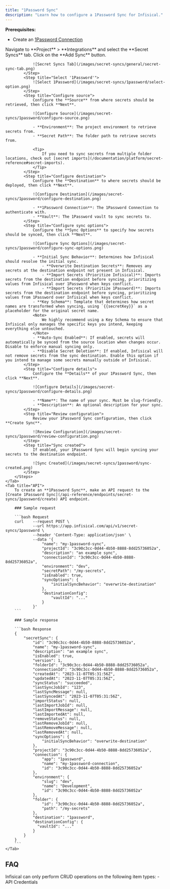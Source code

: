```yaml
---
title: "1Password Sync"
description: "Learn how to configure a 1Password Sync for Infisical."
---
```


**Prerequisites:**
- Create an [1Password Connection](/integrations/app-connections/1password)

<Tabs>
    <Tab title="Infisical UI">
        <Steps>
            <Step title="Add Sync">
                Navigate to **Project** > **Integrations** and select the **Secret Syncs** tab. Click on the **Add Sync** button.

                ![Secret Syncs Tab](/images/secret-syncs/general/secret-sync-tab.png)
            </Step>
            <Step title="Select '1Password'">
                ![Select 1Password](/images/secret-syncs/1password/select-option.png)
            </Step>
            <Step title="Configure source">
                Configure the **Source** from where secrets should be retrieved, then click **Next**.

                ![Configure Source](/images/secret-syncs/1password/configure-source.png)

                - **Environment**: The project environment to retrieve secrets from.
                - **Secret Path**: The folder path to retrieve secrets from.

                <Tip>
                    If you need to sync secrets from multiple folder locations, check out [secret imports](/documentation/platform/secret-reference#secret-imports).
                </Tip>
            </Step>
            <Step title="Configure destination">
                Configure the **Destination** to where secrets should be deployed, then click **Next**.

                ![Configure Destination](/images/secret-syncs/1password/configure-destination.png)

                - **1Password Connection**: The 1Password Connection to authenticate with.
                - **Vault**: The 1Password vault to sync secrets to.
            </Step>
            <Step title="Configure sync options">
                Configure the **Sync Options** to specify how secrets should be synced, then click **Next**.

                ![Configure Sync Options](/images/secret-syncs/1password/configure-sync-options.png)

                - **Initial Sync Behavior**: Determines how Infisical should resolve the initial sync.
                    - **Overwrite Destination Secrets**: Removes any secrets at the destination endpoint not present in Infisical.
                    - **Import Secrets (Prioritize Infisical)**: Imports secrets from the destination endpoint before syncing, prioritizing values from Infisical over 1Password when keys conflict.
                    - **Import Secrets (Prioritize 1Password)**: Imports secrets from the destination endpoint before syncing, prioritizing values from 1Password over Infisical when keys conflict.
                - **Key Schema**: Template that determines how secret names are transformed when syncing, using `{{secretKey}}` as a placeholder for the original secret name.
                <Note>
                    We highly recommend using a Key Schema to ensure that Infisical only manages the specific keys you intend, keeping everything else untouched.
                </Note>
                - **Auto-Sync Enabled**: If enabled, secrets will automatically be synced from the source location when changes occur. Disable to enforce manual syncing only.
                - **Disable Secret Deletion**: If enabled, Infisical will not remove secrets from the sync destination. Enable this option if you intend to manage some secrets manually outside of Infisical.
            </Step>
            <Step title="Configure details">
                Configure the **Details** of your 1Password Sync, then click **Next**.

                ![Configure Details](/images/secret-syncs/1password/configure-details.png)

                - **Name**: The name of your sync. Must be slug-friendly.
                - **Description**: An optional description for your sync.
            </Step>
            <Step title="Review configuration">
                Review your 1Password Sync configuration, then click **Create Sync**.

                ![Review Configuration](/images/secret-syncs/1password/review-configuration.png)
            </Step>
            <Step title="Sync created">
                If enabled, your 1Password Sync will begin syncing your secrets to the destination endpoint.

                ![Sync Created](/images/secret-syncs/1password/sync-created.png)
            </Step>
        </Steps>
    </Tab>
    <Tab title="API">
        To create an **1Password Sync**, make an API request to the [Create 1Password Sync](/api-reference/endpoints/secret-syncs/1password/create) API endpoint.

        ### Sample request

        ```bash Request
        curl    --request POST \
                --url https://app.infisical.com/api/v1/secret-syncs/1password \
                --header 'Content-Type: application/json' \
                --data '{
                    "name": "my-1password-sync",
                    "projectId": "3c90c3cc-0d44-4b50-8888-8dd25736052a",
                    "description": "an example sync",
                    "connectionId": "3c90c3cc-0d44-4b50-8888-8dd25736052a",
                    "environment": "dev",
                    "secretPath": "/my-secrets",
                    "isEnabled": true,
                    "syncOptions": {
                        "initialSyncBehavior": "overwrite-destination"
                    },
                    "destinationConfig":
                        "vaultId": "..."
                    }
                }'
        ```

        ### Sample response

        ```bash Response
        {
            "secretSync": {
                "id": "3c90c3cc-0d44-4b50-8888-8dd25736052a",
                "name": "my-1password-sync",
                "description": "an example sync",
                "isEnabled": true,
                "version": 1,
                "folderId": "3c90c3cc-0d44-4b50-8888-8dd25736052a",
                "connectionId": "3c90c3cc-0d44-4b50-8888-8dd25736052a",
                "createdAt": "2023-11-07T05:31:56Z",
                "updatedAt": "2023-11-07T05:31:56Z",
                "syncStatus": "succeeded",
                "lastSyncJobId": "123",
                "lastSyncMessage": null,
                "lastSyncedAt": "2023-11-07T05:31:56Z",
                "importStatus": null,
                "lastImportJobId": null,
                "lastImportMessage": null,
                "lastImportedAt": null,
                "removeStatus": null,
                "lastRemoveJobId": null,
                "lastRemoveMessage": null,
                "lastRemovedAt": null,
                "syncOptions": {
                    "initialSyncBehavior": "overwrite-destination"
                },
                "projectId": "3c90c3cc-0d44-4b50-8888-8dd25736052a",
                "connection": {
                    "app": "1password",
                    "name": "my-1password-connection",
                    "id": "3c90c3cc-0d44-4b50-8888-8dd25736052a"
                },
                "environment": {
                    "slug": "dev",
                    "name": "Development",
                    "id": "3c90c3cc-0d44-4b50-8888-8dd25736052a"
                },
                "folder": {
                    "id": "3c90c3cc-0d44-4b50-8888-8dd25736052a",
                    "path": "/my-secrets"
                },
                "destination": "1password",
                "destinationConfig": {
                  "vaultId": "..."
                }
            }
        }
        ```
    </Tab>
</Tabs>

## FAQ

<AccordionGroup>
    <Accordion title="How are different 1Password item types treated?">
        Infisical can only perform CRUD operations on the following item types:
        - API Credentials
    </Accordion>
</AccordionGroup>
